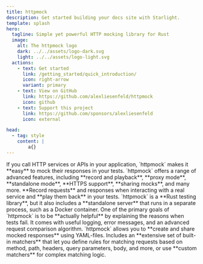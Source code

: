 ```yaml
---
title: httpmock
description: Get started building your docs site with Starlight.
template: splash
hero:
  tagline: Simple yet powerful HTTP mocking library for Rust
  image:
    alt: The httpmock logo
    dark: ../../assets/logo-dark.svg
    light: ../../assets/logo-light.svg
  actions:
    - text: Get started
      link: /getting_started/quick_introduction/
      icon: right-arrow
      variant: primary
    - text: View on GitHub
      link: https://github.com/alexliesenfeld/httpmock
      icon: github
    - text: Support this project
      link: https://github.com/sponsors/alexliesenfeld
      icon: external

head:
  - tag: style
    content: |
        a{}
---
```




<CardGrid stagger>
	<Card title="Mock HTTP Services" icon="pencil">
		If you call HTTP services or APIs in your application, `httpmock` makes it **easy** to mock their responses in your tests.
	</Card>
    <Card title="Advanced Features" icon="open-book">
        `httpmock` offers a range of advanced features, including **record and playback**, **proxy mode**, **standalone mode**, **HTTPS support**, **sharing mocks**, and many more.
    </Card>
    <Card title="Record and Playback" icon="add-document">
        **Record requests** and responses when interacting with a real service and **play them back** in your tests.
    </Card>
    <Card title="Library and Standalone Server" icon="setting">
        `httpmock` is a **Rust testing library**, but it also includes a **standalone server** that runs in a separate process, such as a Docker container.
    </Card>
    <Card title="Useful Debugging Tools" icon="open-book">
        One of the primary goals of `httpmock` is to be **actually helpful** by explaining the reasons when tests fail. It comes with useful logging, error messages, and an advanced request comparison algorithm.
    </Card>
	<Card title="Create and Share Mocks" icon="add-document">
		`httpmock` allows you to **create and share mocked responses** using YAML-files.
	</Card>
    <Card title="Flexible Request Matching" icon="open-book">
        Includes an **extensive set of built-in matchers** that let you define rules for matching requests based on method, path, headers, query parameters, body, and more, or use **custom matchers** for complex matching logic.
    </Card>

</CardGrid>

